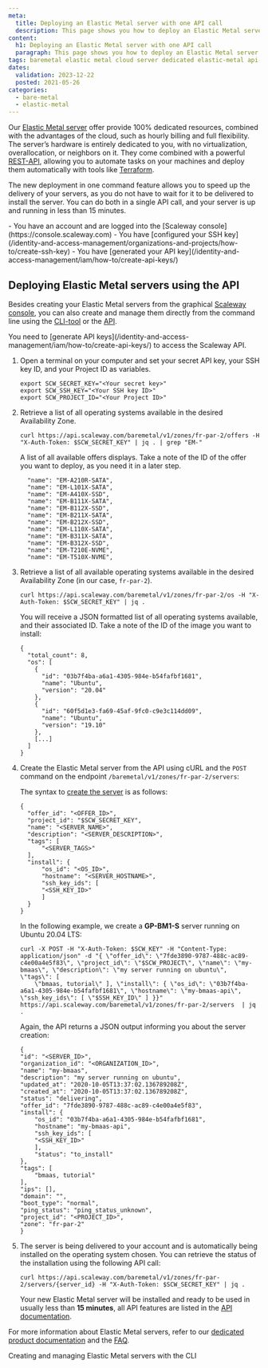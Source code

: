 ```yaml
---
meta:
  title: Deploying an Elastic Metal server with one API call
  description: This page shows you how to deploy an Elastic Metal server running on your favorite operating system with one API command
content:
  h1: Deploying an Elastic Metal server with one API call
  paragraph: This page shows you how to deploy an Elastic Metal server running on your favorite operating system with one API command
tags: baremetal elastic metal cloud server dedicated elastic-metal api-call
dates:
  validation: 2023-12-22
  posted: 2021-05-26
categories:
  - bare-metal
  - elastic-metal
---
```


Our [Elastic Metal server](https://www.scaleway.com/en/elastic-metal/) offer provide 100% dedicated resources, combined with the advantages of the cloud, such as hourly billing and full flexibility. The server’s hardware is entirely dedicated to you, with no virtualization, overallocation, or neighbors on it. They come combined with a powerful [REST-API](https://www.scaleway.com/en/developers/api/elastic-metal/), allowing you to automate tasks on your machines and deploy them automatically with tools like [Terraform](https://www.terraform.io/).

The new deployment in one command feature allows you to speed up the delivery of your servers, as you do not have to wait for it to be delivered to install the server. You can do both in a single API call, and your server is up and running in less than 15 minutes.

<Macro id="requirements" >

<Message type="requirement">
  - You have an account and are logged into the [Scaleway console](https://console.scaleway.com)
  - You have [configured your SSH key](/identity-and-access-management/organizations-and-projects/how-to/create-ssh-key)
  - You have [generated your API key](/identity-and-access-management/iam/how-to/create-api-keys/)
</Message>

## Deploying Elastic Metal servers using the API

Besides creating your Elastic Metal servers from the graphical [Scaleway console](/bare-metal/elastic-metal/how-to/create-server), you can also create and manage them directly from the command line using the [CLI-tool](https://github.com/scaleway/scaleway-cli) or the [API](https://www.scaleway.com/en/developers/api/elastic-metal/).

<Message type="note">
  You need to [generate API keys](/identity-and-access-management/iam/how-to/create-api-keys/) to access the Scaleway API.
</Message>

1. Open a terminal on your computer and set your secret API key, your SSH key ID, and your Project ID as variables.
    ```
    export SCW_SECRET_KEY="<Your secret key>"
    export SCW_SSH_KEY="<Your SSH key ID>"
    export SCW_PROJECT_ID="<Your Project ID>"
    ```
2. Retrieve a list of all operating systems available in the desired Availability Zone.
    ```
    curl https://api.scaleway.com/baremetal/v1/zones/fr-par-2/offers -H "X-Auth-Token: $SCW_SECRET_KEY" | jq . | grep "EM-"
    ```

    A list of all available offers displays. Take a note of the ID of the offer you want to deploy, as you need it in a later step.

    ```
      "name": "EM-A210R-SATA",
      "name": "EM-L101X-SATA",
      "name": "EM-A410X-SSD",
      "name": "EM-B111X-SATA",
      "name": "EM-B112X-SSD",
      "name": "EM-B211X-SATA",
      "name": "EM-B212X-SSD",
      "name": "EM-L110X-SATA",
      "name": "EM-B311X-SATA",
      "name": "EM-B312X-SSD",
      "name": "EM-T210E-NVME",
      "name": "EM-T510X-NVME",
    ```
3. Retrieve a list of all available operating systems available in the desired Availability Zone (in our case, `fr-par-2`).
    ```
    curl https://api.scaleway.com/baremetal/v1/zones/fr-par-2/os -H "X-Auth-Token: $SCW_SECRET_KEY" | jq .
    ```

    You will receive a JSON formatted list of all operating systems available, and their associated ID. Take a note of the ID of the image you want to install:

    ```
    {
      "total_count": 8,
      "os": [
        {
          "id": "03b7f4ba-a6a1-4305-984e-b54fafbf1681",
          "name": "Ubuntu",
          "version": "20.04"
        },
        {
          "id": "60f5d1e3-fa69-45af-9fc0-c9e3c114dd09",
          "name": "Ubuntu",
          "version": "19.10"
        },
        [...]
      ]
    }
    ```
3. Create the Elastic Metal server from the API using cURL and the `POST` command on the endpoint `/baremetal/v1/zones/fr-par-2/servers`:

    The syntax to [create the server](https://www.scaleway.com/en/developers/api/elastic-metal/#path-servers-create-an-elastic-metal-server) is as follows:
    ```
    {
      "offer_id": "<OFFER_ID>",
      "project_id": "$SCW_SECRET_KEY",
      "name": "<SERVER_NAME>",
      "description": "<SERVER_DESCRIPTION>",
      "tags": [
          "<SERVER_TAGS>"
      ],
      "install": {
          "os_id": "<OS_ID>",
          "hostname": "<SERVER_HOSTNAME>",
          "ssh_key_ids": [
          "<SSH_KEY_ID>"
          ]
      }
    }
    ```

    In the following example, we create a **GP-BM1-S** server running on Ubuntu 20.04 LTS:

    ```
    curl -X POST -H "X-Auth-Token: $SCW_KEY" -H "Content-Type: application/json" -d "{ \"offer_id\": \"7fde3890-9787-488c-ac89-c4e00a4e5f83\", \"project_id\": \"$SCW_PROJECT\", \"name\": \"my-bmaas\", \"description\": \"my server running on ubuntu\", \"tags\": [
        \"bmaas, tutorial\" ], \"install\": { \"os_id\": \"03b7f4ba-a6a1-4305-984e-b54fafbf1681\", \"hostname\": \"my-bmaas-api\", \"ssh_key_ids\": [ \"$SSH_KEY_ID\" ] }}" https://api.scaleway.com/baremetal/v1/zones/fr-par-2/servers  | jq .
    ```

    Again, the API returns a JSON output informing you about the server creation:

    ```
    {
    "id": "<SERVER_ID>",
    "organization_id": "<ORGANIZATION_ID>",
    "name": "my-bmaas",
    "description": "my server running on ubuntu",
    "updated_at": "2020-10-05T13:37:02.136789208Z",
    "created_at": "2020-10-05T13:37:02.136789208Z",
    "status": "delivering",
    "offer_id": "7fde3890-9787-488c-ac89-c4e00a4e5f83",
    "install": {
        "os_id": "03b7f4ba-a6a1-4305-984e-b54fafbf1681",
        "hostname": "my-bmaas-api",
        "ssh_key_ids": [
        "<SSH_KEY_ID>"
        ],
        "status": "to_install"
    },
    "tags": [
        "bmaas, tutorial"
    ],
    "ips": [],
    "domain": "",
    "boot_type": "normal",
    "ping_status": "ping_status_unknown",
    "project_id": "<PROJECT_ID>",
    "zone": "fr-par-2"
    }
    ```
4. The server is being delivered to your account and is automatically being installed on the operating system chosen. You can retrieve the status of the installation using the following API call:
    ```
    curl https://api.scaleway.com/baremetal/v1/zones/fr-par-2/servers/{server_id} -H "X-Auth-Token: $SCW_SECRET_KEY" | jq .
    ```

    Your new Elastic Metal server will be installed and ready to be used in usually less than **15 minutes**, all API features are listed in the [API documentation](https://www.scaleway.com/en/developers/api/elastic-metal/).

For more information about Elastic Metal servers, refer to our [dedicated product documentation](/bare-metal/elastic-metal/) and the [FAQ](https://www.scaleway.com/en/faq/elastic-metal-servers/).


<Navigation title="See also">
  <PreviousButton to="/bare-metal/elastic-metal/api-cli/elastic-metal-with-cli/">Creating and managing Elastic Metal servers with the CLI</PreviousButton>
</Navigation>
